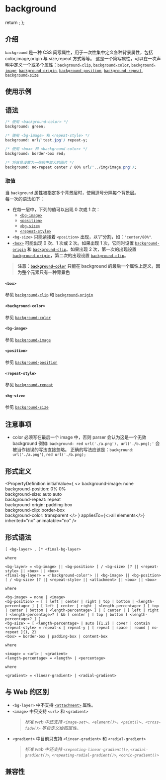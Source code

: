 # background

  return <a href={props.name}></a>;
};

## 介绍

`background` 是一种 CSS 简写属性，用于一次性集中定义各种背景属性，包括 color,image,origin 与 size,repeat 方式等等。
这是一个简写属性，可以在一次声明中定义一个或多个属性：[`background-clip`](./background-clip.mdx), [`background-color`](./background-color.mdx), [`background-image`](./background-image.mdx), [`background-origin`](./background-origin.mdx), [`background-position`](./background-position.mdx), [`background-repeat`](./background-repeat.mdx), [`background-size`](./background-size.mdx)

## 使用示例


<Go
  example="css-api"
  defaultFile="src/background/App.tsx"
  img="/assets/doc/css/background.jpg"
  defaultEntryFile="dist/background.lynx.bundle"
  entry="src/background"
/>

## 语法

```css
/* 使用 <background-color> */
background: green;

/* 使用 <bg-image> 和 <repeat-style> */
background: url('test.jpg') repeat-y;

/* 使用 <box> 和 <background-color> */
background: border-box red;

/* 将背景设置为一张居中放大的图片 */
background: no-repeat center / 80% url('../img/image.png');
```

### 取值

当 `background` 属性被指定多个背景层时，使用逗号分隔每个背景层。<br />
每一次的语法如下：

- 在每一层中，下列的值可以出现 0 次或 1 次：
  - [`<bg-image>`](#bg-image)
  - [`<position>`](#position)
  - [`<bg-size>`](#bg-size)
  - [`<repeat-style>`](#repeat-style)
- `<bg-size>` 只能紧接着 `<position>` 出现，以“/”分割，如：`"center/80%"`.
- [`<box>`](#box) 可能出现 0 次、1 次或 2 次。如果出现 1 次，它同时设置 [`background-origin`](./background-origin.mdx) 和 [`background-clip`](./background-clip.mdx)。如果出现 2 次，第一次的出现设置 [`background-origin`](./background-origin.mdx)，第二次的出现设置 [`background-clip`](./background-clip.mdx)。

> **注意：[`background-color`](./background-color.mdx) 只能在 background 的最后一个属性上定义，因为整个元素只有一种背景色**

#### `<box>` <Anchor name="#box" />

参见 [`background-clip`](./background-clip.mdx) 和 [`background-origin`](./background-origin.mdx)

#### `<background-color>` <Anchor name="#background-color" />

参见 [`background-color`](./background-color.mdx)

#### `<bg-image>` <Anchor name="#bg-image" />

参见 [`background-image`](./background-image.mdx)

#### `<position>` <Anchor name="#position" />

参见 [`background-position`](./background-position.mdx)

#### `<repeat-style>` <Anchor name="#repeat-style" />

参见 [`background-repeat`](./background-repeat.mdx)

#### `<bg-size>` <Anchor name="#bg-size" />

参见 [`background-size`](./background-size.mdx)

## 注意事项

- color 必须写在最后一个 image 中，否则 parser 会认为这是一个无效 background
  例如: `background: red url('./a.png'), url('./b.png);'` 会被当作错误的写法直接忽略。
  正确的写法应该是：`background: url('./a.png'),red url('./b.png);`

## 形式定义


<PropertyDefinition
  initialValue={
    <>
      background-image: none
      <br />
      background-position: 0% 0%
      <br />
      background-size: auto auto
      <br />
      background-repeat: repeat
      <br />
      background-origin: padding-box
      <br />
      background-clip: border-box
      <br />
      background-color: transparent
    </>
  }
  appliesTo={<>all elements</>}
  inherited="no"
  animatable="no"
/>

## 形式语法

```
[ <bg-layer> , ]* <final-bg-layer>

where

<bg-layer> = <bg-image> || <bg-position> [ / <bg-size> ]? || <repeat-style> || <box> || <box>
<final-bg-layer> = <'background-color'> || <bg-image> || <bg-position> [ / <bg-size> ]? || <repeat-style> || <attachment> || <box> || <box>

where

<bg-image> = none | <image>
<bg-position> = [ [ left | center | right | top | bottom | <length-percentage> ] | [ left | center | right | <length-percentage> ] [ top | center | bottom | <length-percentage> ] | [ center | [ left | right ] <length-percentage>? ] && [ center | [ top | bottom ] <length-percentage>? ] ]
<bg-size> = [ <length-percentage> | auto ]{1,2} | cover | contain
<repeat-style> = repeat-x | repeat-y | [ repeat | space | round | no-repeat ]{1, 2}
<box> = border-box | padding-box | content-box

where

<image> = <url> | <gradient>
<length-percentage> = <length> | <percentage>

where

<gradient> = <linear-gradient> | <radial-gradient>

```

## 与 Web 的区别

- `<bg-layer>`
  中不支持 [`<attachment>`](https://developer.mozilla.org/zh-CN/docs/Web/CSS/background#attachment) 属性。<br/>
- `<image>`
  中只支持 `<url>` 和 `<gradient>`
  > _标准 web 中还支持 `<image-set>`、`<element()>`、`<paint()>`、`<cross-fade()>` 等自定义绘图属性。_<br/>
- `<gradient>`
  中目前只支持 `<linear-gradient>` 和 `<radial-gradient>`
  > _标准 web 中还支持 `<repeating-linear-gradient()>`, `<radial-gradient()>`, `<repeating-radial-gradient()>`, `<conic-gradient()>`_

## 兼容性


<LegacyCompatTable metadata="css/properties/background" />

